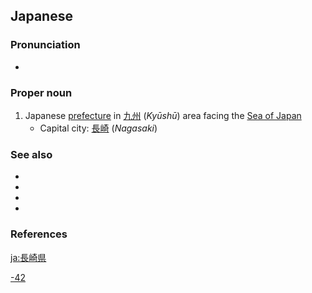 ==Japanese==
{{ja-kanjitab|なが|さき|けん}}
{{wikipedia|Nagasaki Prefecture}}
{{wikipedia|lang=ja}}

===Pronunciation===
* {{ja-pron|ながさきけん|acc=4|acc_ref=NHK}}

===Proper noun===
{{ja-pos|proper|ながさきけん|kyu=長崎縣}}

# Japanese [[prefecture]] in [[九州]] (''Kyūshū'') area facing the [[Sea of Japan]]
#* Capital city: [[長崎]] (''Nagasaki'')

===See also===
* {{ja-r|肥前|^ひぜん}}
* {{ja-r|壱岐|^いき}}
* {{ja-r|対馬|^つしま}}
* {{list:prefectures of Japan/ja}}

===References===
<references/>

[[Category:ja:Prefectures of Japan|-42]]

[[ja:長崎県]]